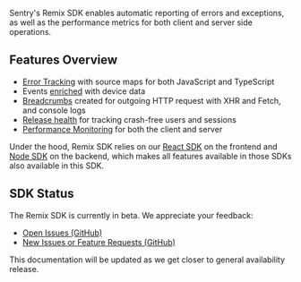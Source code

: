 <Note>

Sentry's Remix SDK enables automatic reporting of errors and exceptions, as well as the performance metrics for both client and server side operations.

</Note>

## Features Overview

- [Error Tracking](/product/issues/) with source maps for both JavaScript and TypeScript
- Events [enriched](/platforms/javascript/guides/remix/enriching-events/context/) with device data
- [Breadcrumbs](/platforms/javascript/guides/remix/enriching-events/breadcrumbs/) created for outgoing HTTP request with XHR and Fetch, and console logs
- [Release health](/product/releases/health/) for tracking crash-free users and sessions
- [Performance Monitoring](/product/performance/) for both the client and server

Under the hood, Remix SDK relies on our [React SDK](/platforms/javascript/guides/react/) on the frontend and [Node SDK](/platforms/node) on the backend, which makes all features available in those SDKs also available in this SDK.

## SDK Status

The Remix SDK is currently in beta. We appreciate your feedback:

- [Open Issues (GitHub)](https://github.com/getsentry/sentry-javascript/issues?q=is%3Aopen+is%3Aissue+label%3A%22Package%3A+remix%22)
- [New Issues or Feature Requests (GitHub)](https://github.com/getsentry/sentry-javascript/issues/new/choose)

This documentation will be updated as we get closer to general availability release.
